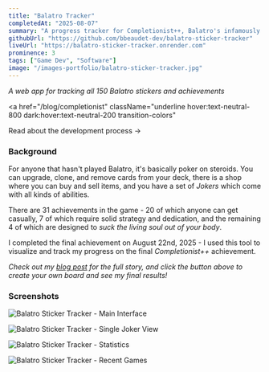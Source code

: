 ```yaml
---
title: "Balatro Tracker"
completedAt: "2025-08-07"
summary: "A progress tracker for Completionist++, Balatro's infamously grueling final achievement"
githubUrl: "https://github.com/bbeaudet-dev/balatro-sticker-tracker"
liveUrl: "https://balatro-sticker-tracker.onrender.com"
prominence: 3
tags: ["Game Dev", "Software"]
image: "/images-portfolio/balatro-sticker-tracker.jpg"
---
```


_A web app for tracking all 150 Balatro stickers and achievements_

<LaunchButton
  href="https://balatro-sticker-tracker.onrender.com"
  title="Check it out!"
  icon=""
  color="orange"
/>

<a
  href="/blog/completionist"
  className="underline hover:text-neutral-800 dark:hover:text-neutral-200 transition-colors"
>
  Read about the development process →
</a>

### Background

For anyone that hasn't played Balatro, it's basically poker on steroids. You can upgrade, clone, and remove cards from your deck, there is a shop where you can buy and sell items, and you have a set of _Jokers_ which come with all kinds of abilities.

There are 31 achievements in the game - 20 of which anyone can get casually, 7 of which require solid strategy and dedication, and the remaining 4 of which are designed to _suck the living soul out of your body_.

I completed the final achievement on August 22nd, 2025 - I used this tool to visualize and track my progress on the final _Completionist++_ achievement.

_Check out my [blog post](/blog/completionist) for the full story, and click the button above to create your own board and see my final results!_

### Screenshots

![Balatro Sticker Tracker - Main Interface](/images-portfolio/bst-jokers.jpg)

![Balatro Sticker Tracker - Single Joker View](/images-portfolio/bst-singlejoker.jpg)

![Balatro Sticker Tracker - Statistics](/images-portfolio/bst-stats.jpg)

![Balatro Sticker Tracker - Recent Games](/images-portfolio/bst-recent.jpg)
